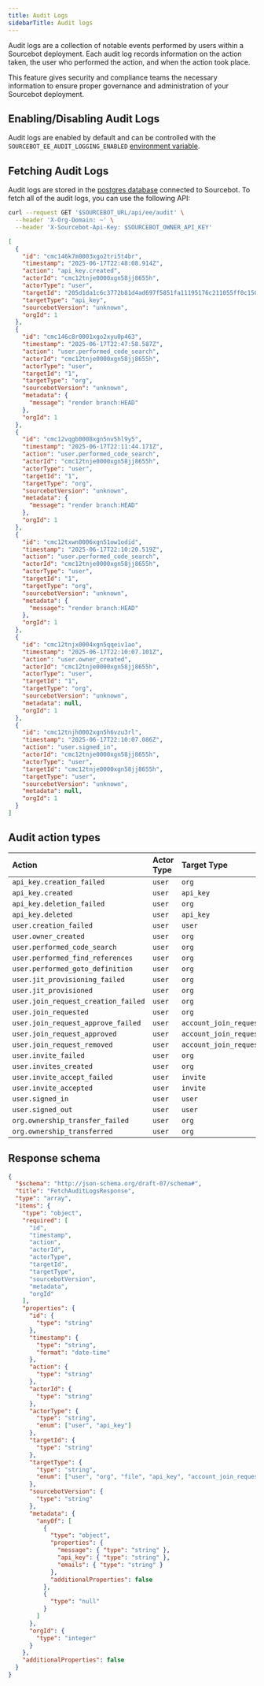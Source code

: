 ```yaml
---
title: Audit Logs
sidebarTitle: Audit logs
---
```



<LicenseKeyRequired />

Audit logs are a collection of notable events performed by users within a Sourcebot deployment. Each audit log records information on the action taken, the user who performed the 
action, and when the action took place. 

This feature gives security and compliance teams the necessary information to ensure proper governance and administration of your Sourcebot deployment.

## Enabling/Disabling Audit Logs
Audit logs are enabled by default and can be controlled with the `SOURCEBOT_EE_AUDIT_LOGGING_ENABLED` [environment variable](/docs/configuration/environment-variables).

## Fetching Audit Logs
Audit logs are stored in the [postgres database](/docs/overview#architecture) connected to Sourcebot. To fetch all of the audit logs, you can use the following API:

```bash icon="terminal" Fetch audit logs
curl --request GET '$SOURCEBOT_URL/api/ee/audit' \
  --header 'X-Org-Domain: ~' \
  --header 'X-Sourcebot-Api-Key: $SOURCEBOT_OWNER_API_KEY'
```

```json icon="brackets-curly" wrap expandable Fetch audit logs example response
[
  {
    "id": "cmc146k7m0003xgo2tri5t4br",
    "timestamp": "2025-06-17T22:48:08.914Z",
    "action": "api_key.created",
    "actorId": "cmc12tnje0000xgn58jj8655h",
    "actorType": "user",
    "targetId": "205d1da1c6c3772b81d4ad697f5851fa11195176c211055ff0c1509772645d6d",
    "targetType": "api_key",
    "sourcebotVersion": "unknown",
    "orgId": 1
  },
  {
    "id": "cmc146c8r0001xgo2xyu0p463",
    "timestamp": "2025-06-17T22:47:58.587Z",
    "action": "user.performed_code_search",
    "actorId": "cmc12tnje0000xgn58jj8655h",
    "actorType": "user",
    "targetId": "1",
    "targetType": "org",
    "sourcebotVersion": "unknown",
    "metadata": {
      "message": "render branch:HEAD"
    },
    "orgId": 1
  },
  {
    "id": "cmc12vqgb0008xgn5nv5hl9y5",
    "timestamp": "2025-06-17T22:11:44.171Z",
    "action": "user.performed_code_search",
    "actorId": "cmc12tnje0000xgn58jj8655h",
    "actorType": "user",
    "targetId": "1",
    "targetType": "org",
    "sourcebotVersion": "unknown",
    "metadata": {
      "message": "render branch:HEAD"
    },
    "orgId": 1
  },
  {
    "id": "cmc12txwn0006xgn51ow1odid",
    "timestamp": "2025-06-17T22:10:20.519Z",
    "action": "user.performed_code_search",
    "actorId": "cmc12tnje0000xgn58jj8655h",
    "actorType": "user",
    "targetId": "1",
    "targetType": "org",
    "sourcebotVersion": "unknown",
    "metadata": {
      "message": "render branch:HEAD"
    },
    "orgId": 1
  },
  {
    "id": "cmc12tnjx0004xgn5qqeiv1ao",
    "timestamp": "2025-06-17T22:10:07.101Z",
    "action": "user.owner_created",
    "actorId": "cmc12tnje0000xgn58jj8655h",
    "actorType": "user",
    "targetId": "1",
    "targetType": "org",
    "sourcebotVersion": "unknown",
    "metadata": null,
    "orgId": 1
  },
  {
    "id": "cmc12tnjh0002xgn5h6vzu3rl",
    "timestamp": "2025-06-17T22:10:07.086Z",
    "action": "user.signed_in",
    "actorId": "cmc12tnje0000xgn58jj8655h",
    "actorType": "user",
    "targetId": "cmc12tnje0000xgn58jj8655h",
    "targetType": "user",
    "sourcebotVersion": "unknown",
    "metadata": null,
    "orgId": 1
  }
]
```

## Audit action types

| Action  | Actor Type | Target Type |
| :------- | :------ | :------|
| `api_key.creation_failed`             | `user` | `org` |
| `api_key.created`                     | `user` | `api_key` |
| `api_key.deletion_failed`             | `user` | `org` |
| `api_key.deleted`                     | `user` | `api_key` |
| `user.creation_failed`                | `user` | `user` |
| `user.owner_created`                  | `user` | `org` |
| `user.performed_code_search`              | `user` | `org` |
| `user.performed_find_references` | `user` | `org` |
| `user.performed_goto_definition` | `user` | `org` |
| `user.jit_provisioning_failed`        | `user` | `org` |
| `user.jit_provisioned`                | `user` | `org` |
| `user.join_request_creation_failed`   | `user` | `org` |
| `user.join_requested`                 | `user` | `org` |
| `user.join_request_approve_failed`    | `user` | `account_join_request` |
| `user.join_request_approved`          | `user` | `account_join_request` |
| `user.join_request_removed`           | `user` | `account_join_request` |
| `user.invite_failed`                  | `user` | `org` |
| `user.invites_created`                | `user` | `org` |
| `user.invite_accept_failed`           | `user` | `invite` |
| `user.invite_accepted`                | `user` | `invite` |
| `user.signed_in`                      | `user` | `user` |
| `user.signed_out`                     | `user` | `user` |
| `org.ownership_transfer_failed`       | `user` | `org` |
| `org.ownership_transferred`           | `user` | `org` |


## Response schema

```json icon="brackets-curly" expandable wrap Audit log fetch response schema
{
  "$schema": "http://json-schema.org/draft-07/schema#",
  "title": "FetchAuditLogsResponse",
  "type": "array",
  "items": {
    "type": "object",
    "required": [
      "id",
      "timestamp",
      "action",
      "actorId",
      "actorType",
      "targetId",
      "targetType",
      "sourcebotVersion",
      "metadata",
      "orgId"
    ],
    "properties": {
      "id": {
        "type": "string"
      },
      "timestamp": {
        "type": "string",
        "format": "date-time"
      },
      "action": {
        "type": "string"
      },
      "actorId": {
        "type": "string"
      },
      "actorType": {
        "type": "string",
        "enum": ["user", "api_key"]
      },
      "targetId": {
        "type": "string"
      },
      "targetType": {
        "type": "string",
        "enum": ["user", "org", "file", "api_key", "account_join_request", "invite"]
      },
      "sourcebotVersion": {
        "type": "string"
      },
      "metadata": {
        "anyOf": [
          {
            "type": "object",
            "properties": {
              "message": { "type": "string" },
              "api_key": { "type": "string" },
              "emails": { "type": "string" }
            },
            "additionalProperties": false
          },
          {
            "type": "null"
          }
        ]
      },
      "orgId": {
        "type": "integer"
      }
    },
    "additionalProperties": false
  }
}

```